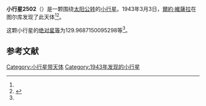 {{Infobox planet
| bgcolour = #FFFFC0
| name = 2502 Nummela
| symbol = 
| image = 
| caption = 
| discovery = yes
| discovery_ref = 
| discoverer = [[爾約·維薩拉|爾約·維薩拉]]
| discovery_site = [[图尔库|图尔库]] 
| discovered = 1943年3月3日
| designations = yes
| mp_name = 
| named_after = 
| alt_names = 1943 EO/ 1933 GC / 1943 FF / 1953 DG / 1971 SY3
| mp_category = [[主带小行星|主带小行星]]
| orbit_ref = <ref name="a">[http://ssd.jpl.nasa.gov/sbdb.cgi?sstr=2502 2502 Nummela] {{Wayback|url=http://ssd.jpl.nasa.gov/sbdb.cgi?sstr=2502 |date=20200820033050 }}，小行星數據庫瀏覽器（JPL Small-Body Database Browser）－[[美国国家航空航天局|美国国家航空航天局]]喷气推进实验室</ref>
| epoch = 2456400.5 (2013年4月18日更新)
| aphelion = {{convert|3.586901392530013|AU|km|3|abbr=on|lk=out}}
| perihelion = {{convert|2.291492380889554|AU|km|3|abbr=on}}
| semimajor = {{convert|2.939196886709784|AU|km|3|abbr=on}}
| eccentricity = 0.220367852
| period = 1840.523832 [[日|日]]<br />5.04[[儒略年|儒略年]]
| avg_speed = 
| inclination = 17.76884212226225
| asc_node = 14.86019450901085
| mean_anomaly = 
| arg_peri = 129.9687150095298
| satellites = 
| physical_characteristics = yes
| dimensions = 
| mass = 
| density = 
| surface_grav = 
| escape_velocity = 
| sidereal_day = 
| axial_tilt = 
| pole_ecliptic_lat = 
| pole_ecliptic_lon = 
| albedo = 
| temperatures= 
| temp_name1 = 
| mean_temp_1 = 
| max_temp_1 = 
| temp_name2 = 
| max_temp_2 = 
| spectral_type = 
| abs_magnitude = 129.9687150095298
}}

'''小行星2502'''（{{lang-en|2502 Nummela}}）是一颗围绕[[太阳|太阳]][[公转|公转]]的[[小行星|小行星]]。1943年3月3日，[[爾約·維薩拉|爾約·維薩拉]]在图尔库发现了此天体<ref name="a" /><ref>{{cite news|title=小行星列表|url=http://cfa-www.harvard.edu/iau/lists/NumberedMPs.txt|accessdate=2013-07-08|newspaper=哈佛大学|archive-date=2008-05-17|archive-url=https://web.archive.org/web/20080517010638/http://cfa-www.harvard.edu/iau/lists/NumberedMPs.txt|dead-url=no}}</ref>。

这颗小行星的[[绝对星等|绝对星等]]为129.9687150095298等<ref name="a" />。

==参考文献==
{{reflist}}
{{Minor Planet Number|[[小行星2501|小行星2501]]|[[小行星2503|小行星2503]]}}

{{小天体}}

[[Category:小行星带天体|Category:小行星带天体]]
[[Category:1943年发现的小行星|Category:1943年发现的小行星]]

{{asteroid-stub}}